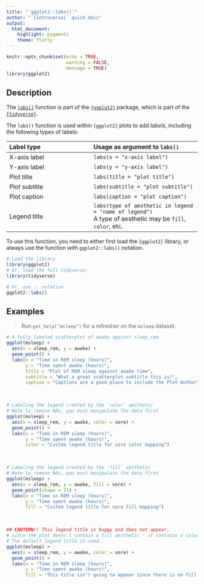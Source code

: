 ```yaml
---
title: "`ggplot2::labs()`"
author: "`{introverse}` quick docs"
output: 
  html_document:
    highlight: pygments
    theme: flatly
---
```



```r
knitr::opts_chunk$set(echo = TRUE, 
                      warning = FALSE, 
                      message = TRUE)
library(ggplot2)
```


## Description

The [`labs()`](https://ggplot2.tidyverse.org/reference/labs.html) function is part of the [`{ggplot2}`](https://ggplot2.tidyverse.org/) package, which is part of the [`{tidyverse}`](https://www.tidyverse.org/).

The `labs()` function is used within `{ggplot2}` plots to add _labels_, including the following types of labels:


| Label type | Usage as argument to `labs()` |
|:----------|:-------------|
| X-axis label | `labs(x = "x-axis label")` |
| Y-axis label | `labs(y = "y-axis label")` |
| Plot title | `labs(title = "plot title")` |
| Plot subtitle | `labs(subtitle = "plot subtitle")` |
| Plot caption | `labs(caption = "plot caption")` |
| Legend title | `labs(type of aesthetic in legend = "name of legend")` <br> A type of aesthetic may be `fill`, `color`, etc. |



<!-- Add the following if the topic is a function that does NOT come with base R, and uncomment/fill in the subsequent multiline HTML comment: -->
To use this function, you need to either first load the `{ggplot2}` library, or always use the function with `ggplot2::labs()` notation.

```r
# Load the library
library(ggplot2)
# Or, load the full tidyverse:
library(tidyverse)

# Or, use :: notation
ggplot2::labs()
```



## Examples

> Run `get_help("msleep")` for a refresher on the `msleep` dataset.

```r
# A fully labeled scatterplot of awake against sleep_rem
ggplot(msleep) + 
  aes(x = sleep_rem, y = awake) + 
  geom_point() +
  labs(x = "Time in REM sleep (hours)",
       y = "Time spent awake (hours)",
       title = "Plot of REM sleep against awake time",
       subtitle = "What a great scatterplot subtitle this is!",
       caption = "Captions are a good place to include the Plot Author")
```

<br>

```r
# Labeling the legend created by the `color` aesthetic
# Note to remove NAs, you must manipulate the data first
ggplot(msleep) + 
  aes(x = sleep_rem, y = awake, color = vore) + 
  geom_point() +
  labs(x = "Time in REM sleep (hours)",
       y = "Time spent awake (hours)",
       color = "Custom legend title for vore color mapping")
```

<br>


```r
# Labeling the legend created by the `fill` aesthetic
# Note to remove NAs, you must manipulate the data first
ggplot(msleep) + 
  aes(x = sleep_rem, y = awake, fill = vore) + 
  geom_point(shape = 21) +
  labs(x = "Time in REM sleep (hours)",
       y = "Time spent awake (hours)",
       fill = "Custom legend title for vore fill mapping")
```


<br>

```r
## CAUTION!! This legend title is buggy and does not appear,
# since the plot doesn't contain a fill aesthetic - it contains a color
# The default legend title is used.
ggplot(msleep) + 
  aes(x = sleep_rem, y = awake, color = vore) + 
  geom_point() +
  labs(x = "Time in REM sleep (hours)",
       y = "Time spent awake (hours)",
       fill = "This title isn't going to appear since there is no fill aes")
```

